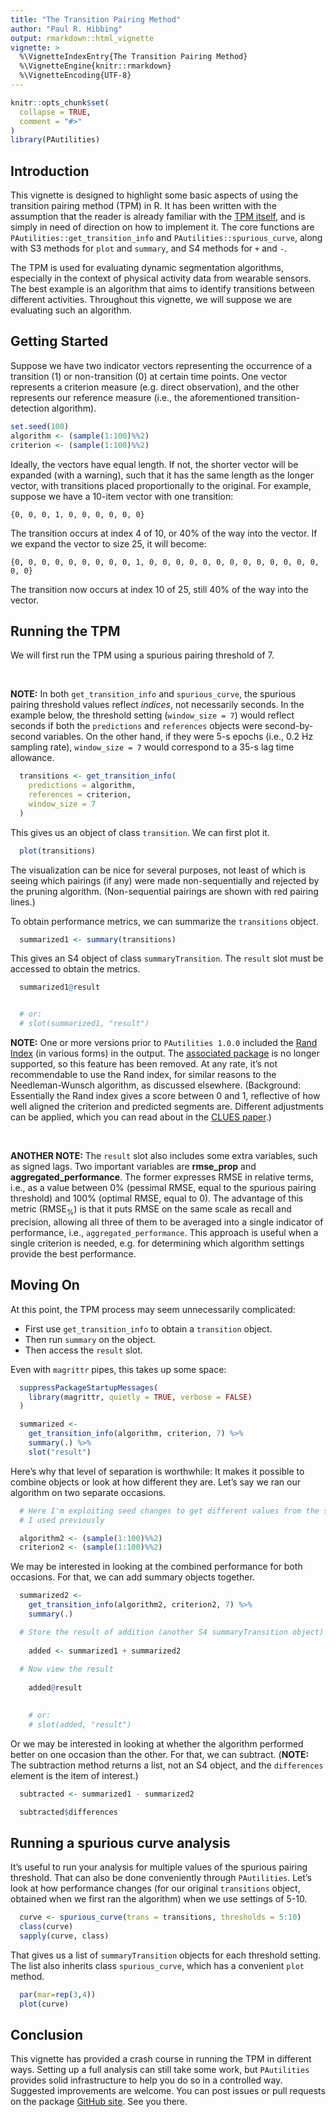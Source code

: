 ```yaml
---
title: "The Transition Pairing Method"
author: "Paul R. Hibbing"
output: rmarkdown::html_vignette
vignette: >
  %\VignetteIndexEntry{The Transition Pairing Method}
  %\VignetteEngine{knitr::rmarkdown}
  %\VignetteEncoding{UTF-8}
---
```


```r
knitr::opts_chunk$set(
  collapse = TRUE,
  comment = "#>"
)
library(PAutilities)
```

## Introduction

This vignette is designed to highlight some basic aspects of using the transition pairing method (TPM) in R. It has been written with the assumption that the reader is already familiar with the [TPM itself](https://pubmed.ncbi.nlm.nih.gov/34258524/), and is simply in need of direction on how to implement it. The core functions are `PAutilities::get_transition_info` and `PAutilities::spurious_curve`, along with S3 methods for `plot` and `summary`, and S4 methods for `+` and `-`.

The TPM is used for evaluating dynamic segmentation algorithms, especially in the context of physical activity data from wearable sensors. The best example is an algorithm that aims to identify transitions between different activities. Throughout this vignette, we will suppose we are evaluating such an algorithm.

## Getting Started

Suppose we have two indicator vectors representing the occurrence of a transition (1) or non-transition (0) at certain time points. One vector represents a criterion measure (e.g. direct observation), and the other represents our reference measure (i.e., the aforementioned transition-detection algorithm). 

```r
set.seed(100)
algorithm <- (sample(1:100)%%2)
criterion <- (sample(1:100)%%2)
```

Ideally, the vectors have equal length. If not, the shorter vector will be expanded (with a warning), such that it has the same length as the longer vector, with transitions placed proportionally to the original. For example, suppose we have a 10-item vector with one transition:

`{0, 0, 0, 1, 0, 0, 0, 0, 0, 0}`

The transition occurs at index 4 of 10, or 40% of the way into the vector. If we expand the vector to size 25, it will become:

`{0, 0, 0, 0, 0, 0, 0, 0, 0, 1, 0, 0, 0, 0, 0, 0, 0, 0, 0, 0, 0, 0, 0, 0, 0}`

The transition now occurs at index 10 of 25, still 40% of the way into the vector.

## Running the TPM

We will first run the TPM using a spurious pairing threshold of 7.  

<br />

**NOTE:** In both `get_transition_info` and `spurious_curve`, the spurious pairing threshold values reflect *indices*, not necessarily seconds. In the example below, the threshold setting (`window_size = 7`) would reflect seconds if both the `predictions` and `references` objects were second-by-second variables. On the other hand, if they were 5-s epochs (i.e., 0.2 Hz sampling rate), `window_size = 7` would correspond to a 35-s lag time allowance.

```r
  transitions <- get_transition_info(
    predictions = algorithm,
    references = criterion,
    window_size = 7
  )
```

This gives us an object of class `transition`. We can first plot it.

```r
  plot(transitions)
```

The visualization can be nice for several purposes, not least of which is seeing which pairings (if any) were made non-sequentially and rejected by the pruning algorithm. (Non-sequential pairings are shown with red pairing lines.)

To obtain performance metrics, we can summarize the `transitions` object.

```r
  summarized1 <- summary(transitions)
```

This gives an S4 object of class `summaryTransition`. The `result` slot must be accessed to obtain the metrics.

```r
  summarized1@result


  # or:
  # slot(summarized1, "result")
```


**NOTE:** One or more versions prior to `PAutilities 1.0.0` included the [Rand Index](https://www.tandfonline.com/doi/abs/10.1207/s15327906mbr2104_5) (in various forms) in the output. The [associated package](https://cran.r-project.org/package=clues) is no longer supported, so this feature has been removed. At any rate, it's not recommendable to use the Rand index, for similar reasons to the Needleman-Wunsch algorithm, as discussed elsewhere. (Background: Essentially the Rand index gives a score between 0 and 1, reflective of how well aligned the criterion and predicted segments are. Different adjustments can be applied, which you can read about in the [CLUES paper](https://www.sciencedirect.com/science/article/pii/S0167947306004786).)

<br />

**ANOTHER NOTE:** The `result` slot also includes some extra variables, such as signed lags. Two important variables are **rmse_prop** and **aggregated_performance**. The former expresses RMSE in relative terms, i.e., as a value between 0% (pessimal RMSE, equal to the spurious pairing threshold) and 100% (optimal RMSE, equal to 0). The advantage of this metric (RMSE~%~) is that it puts RMSE on the same scale as recall and precision, allowing all three of them to be averaged into a single indicator of performance, i.e., `aggregated_performance`. This approach is useful when a single criterion is needed, e.g. for determining which algorithm settings provide the best performance. 

## Moving On

At this point, the TPM process may seem unnecessarily complicated:

* First use `get_transition_info` to obtain a `transition` object.
* Then run `summary` on the object.
* Then access the `result` slot.

Even with `magrittr` pipes, this takes up some space:

```r
  suppressPackageStartupMessages(
    library(magrittr, quietly = TRUE, verbose = FALSE)
  )

  summarized <-
    get_transition_info(algorithm, criterion, 7) %>%
    summary(.) %>%
    slot("result")
```

Here's why that level of separation is worthwhile: It makes it possible to combine objects or look at how different they are. Let's say we ran our algorithm on two separate occasions.

```r
  # Here I'm exploiting seed changes to get different values from the same code
  # I used previously

  algorithm2 <- (sample(1:100)%%2)
  criterion2 <- (sample(1:100)%%2)
```

We may be interested in looking at the combined performance for both occasions. For that, we can add summary objects together.

```r
  summarized2 <-
    get_transition_info(algorithm2, criterion2, 7) %>%
    summary(.)

  # Store the result of addition (another S4 summaryTransition object)
  
    added <- summarized1 + summarized2
  
  # Now view the result
    
    added@result
    

    # or:
    # slot(added, "result")
```

Or we may be interested in looking at whether the algorithm performed better on one occasion than the other. For that, we can subtract. (**NOTE:** The subtraction method returns a list, not an S4 object, and the `differences` element is the item of interest.)

```r
  subtracted <- summarized1 - summarized2

  subtracted$differences
```

## Running a spurious curve analysis

It's useful to run your analysis for multiple values of the spurious pairing threshold. That can also be done conveniently through `PAutilities`. Let's look at how performance changes (for our original `transitions` object, obtained when we first ran the algorithm) when we use settings of 5-10.

```r
  curve <- spurious_curve(trans = transitions, thresholds = 5:10)
  class(curve)
  sapply(curve, class)
```

That gives us a list of `summaryTransition` objects for each threshold setting. The list also inherits class `spurious_curve`, which has a convenient `plot` method.

```r
  par(mar=rep(3,4))
  plot(curve)
```

## Conclusion

This vignette has provided a crash course in running the TPM in different ways. Setting up a full analysis can still take some work, but `PAutilities` provides solid infrastructure to help you do so in a controlled way. Suggested improvements are welcome. You can post issues or pull requests on the package [GitHub site](https://github.com/paulhibbing/PAutilities). See you there.
